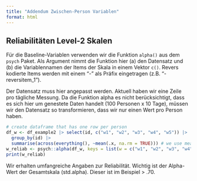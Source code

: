 ```yaml
---
title: "Addendum Zwischen-Person Variablen"
format: html
---
```


## Reliabilitäten Level-2 Skalen

Für die Baseline-Variablen verwenden wir die Funktion `alpha()` aus dem `psych` Paket. Als Argument nimmt die Funktion hier (a) den Datensatz und (b) die Variablennamen der Items der Skala in einem Vektor `c()`. Revers kodierte Items werden mit einem "-" als Präfix eingetragen (z.B. "-reversitem_1").

Der Datensatz muss hier angepasst werden. Aktuell haben wir eine Zeile pro tägliche Messung. Da die Funktion alpha es nicht berücksichtigt, dass es sich hier um genestete Daten handelt (100 Personen x 10 Tage), müssen wir den Datensatz so transformieren, dass wir nur einen Wert pro Person haben. 
```r
# create dataframe that has one row per person
df_w <- df_example2 |> select(id, c("w1", "w2", "w3", "w4", "w5")) |>
  group_by(id) |> 
  summarise(across(everything(), ~mean(.x, na.rm = TRUE))) # we use mean as a shortcut, useful when we have missing data
w_reliab <- psych::alpha(df_w, keys = list(w = c("w1", "w2", "w3", "w4", "w5")))
print(w_reliab)
```
Wir erhalten umfangreiche Angaben zur Reliabilität. Wichtig ist der Alpha-Wert der Gesamtskala (std.alpha). Dieser ist im Beispiel > .70.

